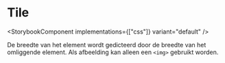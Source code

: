 
# Tile

<StorybookComponent implementations={["css"]} variant="default" />

De breedte van het element wordt gedicteerd door de breedte van het omliggende element. Als afbeelding kan alleen een `<img>` gebruikt worden.
